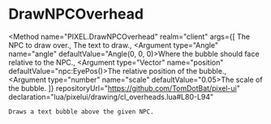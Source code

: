 
# DrawNPCOverhead
<Method
	name="PIXEL.DrawNPCOverhead"
	realm="client"
	args={[
		<Argument type="Entity" name="npc">The NPC to draw over.</Argument>,
		<Argument type="string" name="text">The text to draw.</Argument>,
		<Argument type="Angle" name="angle" defaultValue="Angle(0, 0, 0)>Where the bubble should face relative to the NPC.</Argument>,
		<Argument type="Vector" name="position" defaultValue="npc:EyePos()>The relative position of the bubble.</Argument>,
		<Argument type="number" name="scale" defaultValue="0.05>The scale of the bubble.</Argument>
	]}
	repositoryUrl="https://github.com/TomDotBat/pixel-ui"
	declaration="lua/pixelui/drawing/cl_overheads.lua#L80-L94"
>
	Draws a text bubble above the given NPC.
</Method>